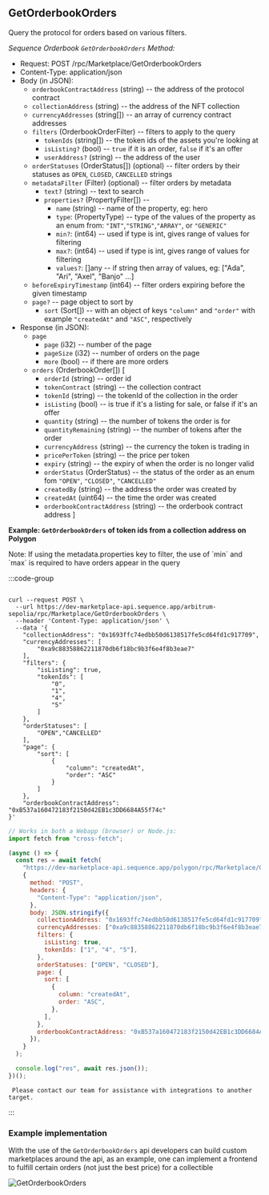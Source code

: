 
## GetOrderbookOrders

Query the protocol for orders based on various filters.

_Sequence Orderbook `GetOrderbookOrders` Method:_

- Request: POST /rpc/Marketplace/GetOrderbookOrders
- Content-Type: application/json
- Body (in JSON):
  - `orderbookContractAddress` (string) -- the address of the protocol contract
  - `collectionAddress` (string) -- the address of the NFT collection
  - `currencyAddresses` (string[]) -- an array of currency contract addresses
  - `filters` (OrderbookOrderFilter) -- filters to apply to the query
    - `tokenIds` (string[]) -- the token ids of the assets you're looking at
    - `isListing?` (bool) -- `true` if it is an order, `false` if it's an offer
    - `userAddress?` (string) -- the address of the user
  - `orderStatuses` (OrderStatus[]) (optional) -- filter orders by their statuses as `OPEN`, `CLOSED`, `CANCELLED` strings
  - `metadataFilter` (Filter) (optional) -- filter orders by metadata
    - `text?` (string) -- text to search
    - `properties?` (PropertyFilter[]) --
      - `name` (string) -- name of the property, eg: hero
      - `type`: (PropertyType) -- type of the values of the property as an enum from: `"INT"`,`"STRING"`,`"ARRAY"`, or `"GENERIC"`
      - `min?`: (int64) -- used if type is int, gives range of values for filtering
      - `max?`: (int64) -- used if type is int, gives range of values for filtering
      - `values?`: []any -- if string then array of values, eg: ["Ada", "Ari", "Axel", "Banjo" ...]
  - `beforeExpiryTimestamp` (int64) -- filter orders expiring before the given timestamp
  - `page?` -- page object to sort by
    - `sort` (Sort[]) -- with an object of keys `"column"` and `"order"` with example `"createdAt"` and `"ASC"`, respectively
- Response (in JSON):
  - `page`
    - `page` (i32) -- number of the page
    - `pageSize` (i32) -- number of orders on the page
    - `more` (bool) -- if there are more orders
  - `orders` (OrderbookOrder[])
    [
    - `orderId` (string) -- order id
    - `tokenContract` (string) -- the collection contract
    - `tokenId` (string) -- the tokenId of the collection in the order
    - `isListing` (bool) -- is true if it's a listing for sale, or false if it's an offer
    - `quantity` (string) -- the number of tokens the order is for
    - `quantityRemaining` (string) -- the number of tokens after the order
    - `currencyAddress` (string) -- the currency the token is trading in
    - `pricePerToken` (string) -- the price per token
    - `expiry` (string) -- the expiry of when the order is no longer valid
    - `orderStatus` (OrderStatus) -- the status of the order as an enum fom `"OPEN"`, `"CLOSED"`, `"CANCELLED"`
    - `createdBy` (string) -- the address the order was created by
    - `createdAt` (uint64) -- the time the order was created
    - `orderbookContractAddress` (string) -- the orderbook contract address
      ]

**Example: `GetOrderbookOrders` of token ids from a collection address on Polygon**

<Callout type="info">
  Note: If using the metadata.properties key to filter, the use of `min` and
  `max` is required to have orders appear in the query
</Callout>


:::code-group
```shell twoslash [curl] filename="curl"

curl --request POST \
  --url https://dev-marketplace-api.sequence.app/arbitrum-sepolia/rpc/Marketplace/GetOrderbookOrders \
  --header 'Content-Type: application/json' \
  --data '{
    "collectionAddress": "0x1693ffc74edbb50d6138517fe5cd64fd1c917709",
    "currencyAddresses": [
        "0xa9c88358862211870db6f18bc9b3f6e4f8b3eae7"
    ],
    "filters": {
        "isListing": true,
        "tokenIds": [
            "0",
            "1",
            "4",
            "5"
        ]
    },
    "orderStatuses": [
        "OPEN","CANCELLED"
    ],
    "page": {
        "sort": [
            {
                "column": "createdAt",
                "order": "ASC"
            }
        ]
    },
    "orderbookContractAddress": "0xB537a160472183f2150d42EB1c3DD6684A55f74c"
}'
``` 

```js twoslash [js]
// Works in both a Webapp (browser) or Node.js:
import fetch from "cross-fetch";

(async () => {
  const res = await fetch(
    "https://dev-marketplace-api.sequence.app/polygon/rpc/Marketplace/GetOrderbookOrders",
    {
      method: "POST",
      headers: {
        "Content-Type": "application/json",
      },
      body: JSON.stringify({
        collectionAddress: "0x1693ffc74edbb50d6138517fe5cd64fd1c917709",
        currencyAddresses: ["0xa9c88358862211870db6f18bc9b3f6e4f8b3eae7"],
        filters: {
          isListing: true,
          tokenIds: ["1", "4", "5"],
        },
        orderStatuses: ["OPEN", "CLOSED"],
        page: {
          sort: [
            {
              column: "createdAt",
              order: "ASC",
            },
          ],
        },
        orderbookContractAddress: "0xB537a160472183f2150d42EB1c3DD6684A55f74c",
      }),
    }
  );

  console.log("res", await res.json());
})();
```

```shell twoslash [support]
 Please contact our team for assistance with integrations to another target.
```
:::

### Example implementation

With the use of the `GetOrderbookOrders` api developers can build custom marketplaces around the api, as an example, one can implement a frontend to fulfill certain orders (not just the best price) for a collectible

![GetOrderbookOrders](/img/marketplace/custom-marketplace-listings.png)
